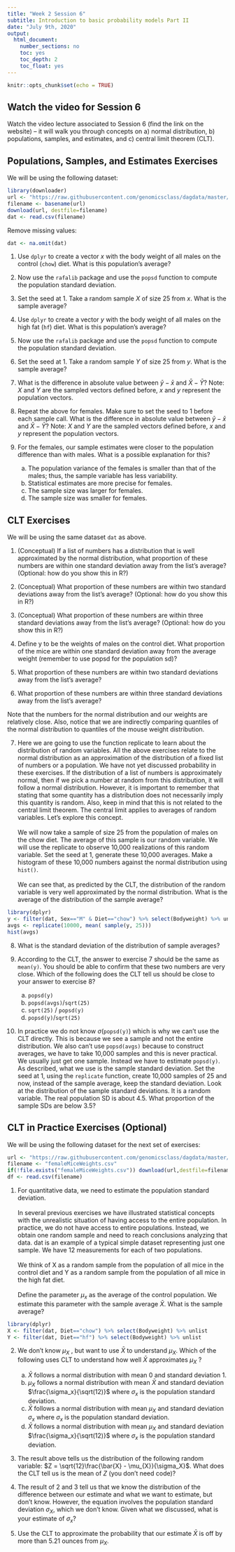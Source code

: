 ```yaml
---
title: "Week 2 Session 6"
subtitle: Introduction to basic probability models Part II
date: "July 9th, 2020"
output:
  html_document:
    number_sections: no
    toc: yes
    toc_depth: 2
    toc_float: yes
---
```


```r
knitr::opts_chunk$set(echo = TRUE)
```

## Watch the video for Session 6

Watch the video lecture associated to Session 6 (find the link on the website) – it will walk you through concepts on a) normal distribution, b) populations, samples, and estimates, and c) central limit theorem (CLT).

## Populations, Samples, and Estimates Exercises

We will be using the following dataset:

```r
library(downloader) 
url <- "https://raw.githubusercontent.com/genomicsclass/dagdata/master/inst/extdata/mice_pheno.csv"
filename <- basename(url)
download(url, destfile=filename)
dat <- read.csv(filename) 
```

Remove missing values:

```r
dat <- na.omit(dat)
```

1. Use `dplyr` to create a vector $x$ with the body weight of all males on the control (`chow`) diet. What is this population’s average?

2. Now use the `rafalib` package and use the `popsd` function to compute the population standard deviation.

3. Set the seed at 1. Take a random sample $X$ of size 25 from $x$. What is the sample average?

4. Use `dplyr` to create a vector $y$ with the body weight of all males on the high fat (`hf`) diet. What is this population’s average?

5. Now use the `rafalib` package and use the `popsd` function to compute the population standard deviation.

6. Set the seed at 1. Take a random sample $Y$ of size 25 from $y$. What is the sample average?

7. What is the difference in absolute value between $\bar{y} - \bar{x}$ and $\bar{X}-\bar{Y}$? Note: $X$ and $Y$ are the sampled vectors defined before, $x$ and $y$ represent the population vectors.

8. Repeat the above for females. Make sure to set the seed to 1 before each sample call. What is the difference in absolute value between $\bar{y} - \bar{x}$ and $\bar{X}-\bar{Y}$? Note: $X$ and $Y$ are the sampled vectors defined before, $x$ and $y$ represent the population vectors.

9. For the females, our sample estimates were closer to the population difference than with males. What is a possible explanation for this?
    a. The population variance of the females is smaller than that of the males; thus, the sample variable has less variability.
    b. Statistical estimates are more precise for females.
    c. The sample size was larger for females.
    d. The sample size was smaller for females.

## CLT Exercises

We will be using the same dataset `dat` as above.

1. (Conceptual) If a list of numbers has a distribution that is well approximated by the normal distribution, what proportion of these numbers are within one standard deviation away from the list’s average? (Optional: how do you show this in R?)

2. (Conceptual) What proportion of these numbers are within two standard deviations away from the list’s average? (Optional: how do you show this in R?)

3. (Conceptual) What proportion of these numbers are within three standard deviations away from the list’s average? (Optional: how do you show this in R?)

4. Define y to be the weights of males on the control diet. What proportion of the mice are within one standard deviation away from the average weight (remember to use popsd for the population sd)?

5. What proportion of these numbers are within two standard deviations away from the list’s average?

6. What proportion of these numbers are within three standard deviations away from the list’s average?

Note that the numbers for the normal distribution and our weights are relatively close. Also, notice that we are indirectly comparing quantiles of the normal distribution to quantiles of the mouse weight distribution.

7. Here we are going to use the function replicate to learn about the distribution of random variables. All the above exercises relate to the normal distribution as an approximation of the distribution of a fixed list of numbers or a population. We have not yet discussed probability in these exercises. If the distribution of a list of numbers is approximately normal, then if we pick a number at random from this distribution, it will follow a normal distribution. However, it is important to remember that stating that some quantity has a distribution does not necessarily imply this quantity is random. Also, keep in mind that this is not related to the central limit theorem. The central limit applies to averages of random variables. Let’s explore this concept.
<br><br>
We will now take a sample of size 25 from the population of males on the chow diet. The average of this sample is our random variable. We will use the replicate to observe 10,000 realizations of this random variable. Set the seed at 1, generate these 10,000 averages. Make a histogram of these 10,000 numbers against the normal distribution using `hist()`.
<br><br>
We can see that, as predicted by the CLT, the distribution of the random variable is very well approximated by the normal distribution. What is the average of the distribution of the sample average?

```r
library(dplyr)
y <- filter(dat, Sex=="M" & Diet=="chow") %>% select(Bodyweight) %>% unlist
avgs <- replicate(10000, mean( sample(y, 25)))
hist(avgs)
```

8. What is the standard deviation of the distribution of sample averages?

9. According to the CLT, the answer to exercise 7 should be the same as `mean(y)`. You should be able to confirm that these two numbers are very close. Which of the following does the CLT tell us should be close to your answer to exercise 8?
    a. `popsd(y)`
    b. `popsd(avgs)`/`sqrt(25)`
    c. `sqrt(25)` / `popsd(y)`
    d. `popsd(y)`/`sqrt(25)`

10. In practice we do not know $\sigma$(`popsd(y)`) which is why we can’t use the CLT directly. This is because we see a sample and not the entire distribution. We also can’t use `popsd(avgs)` because to construct averages, we have to take 10,000 samples and this is never practical. We usually just get one sample. Instead we have to estimate `popsd(y)`. As described, what we use is the sample standard deviation. Set the seed at 1, using the `replicate` function, create 10,000 samples of 25 and now, instead of the sample average, keep the standard deviation. Look at the distribution of the sample standard deviations. It is a random variable. The real population SD is about 4.5. What proportion of the sample SDs are below 3.5?


## CLT in Practice Exercises (Optional)

We will be using the following dataset for the next set of exercises:

```r
url <- "https://raw.githubusercontent.com/genomicsclass/dagdata/master/inst/extdata/femaleMiceWeights.csv"
filename <- "femaleMiceWeights.csv"
if(!file.exists("femaleMiceWeights.csv")) download(url,destfile=filename)
df <- read.csv(filename) 
```

1. For quantitative data,  we need to estimate the population standard deviation.
<br><br>
In several previous exercises we have illustrated statistical concepts with the unrealistic situation of having access to the entire population. In practice, we do not have access to entire populations. Instead, we obtain one random sample and need to reach conclusions analyzing that data. dat is an example of a typical simple dataset representing just one sample. We have 12 measurements for each of two populations. 
<br><br>
We think of X as a random sample from the population of all mice in the control diet and Y as a random sample from the population of all mice in the high fat diet.
<br><br>
Define the parameter $\mu_x$ as the average of the control population. We estimate this parameter with the sample average $\bar{X}$. What is the sample average?

```r
library(dplyr)
X <- filter(dat, Diet=="chow") %>% select(Bodyweight) %>% unlist
Y <- filter(dat, Diet=="hf") %>% select(Bodyweight) %>% unlist
```
  

2. We don’t know $\mu_X$ , but want to use $\bar{X}$ to understand $\mu_X$. Which of the following uses CLT to understand how well $\bar{X}$ approximates $\mu_X$ ?
    a. $\bar{X}$ follows a normal distribution with mean 0 and standard deviation 1.
    b. $\mu_X$ follows a normal distribution with mean $\bar{X}$ and standard deviation $\frac{\sigma_x}{\sqrt(12)}$ where $\sigma_x$ is the population standard deviation.
    c. $\bar{X}$ follows a normal distribution with mean $\mu_X$ and standard deviation $\sigma_x$ where $\sigma_x$ is the population standard deviation.
    d. $\bar{X}$ follows a normal distribution with mean $\mu_X$ and standard deviation $\frac{\sigma_x}{\sqrt(12)}$ where $\sigma_x$ is the population standard deviation.


3. The result above tells us the distribution of the following random variable: $Z = \sqrt{12}\frac{\bar{X} - \mu_{X}}{\sigma_X}$. What does the CLT tell us is the mean of $Z$ (you don’t need code)?

4. The result of 2 and 3 tell us that we know the distribution of the difference between our estimate and what we want to estimate, but don’t know. However, the equation involves the population standard deviation $\sigma_X$, which we don’t know. Given what we discussed, what is your estimate of $\sigma_x$?

5. Use the CLT to approximate the probability that our estimate $\bar{X}$ is off by more than 5.21 ounces from $\mu_X$.

